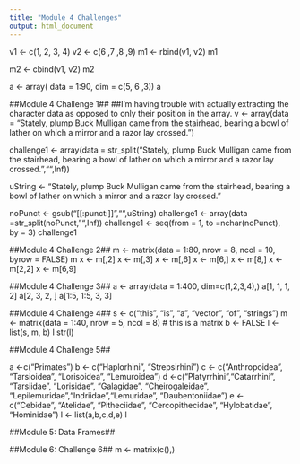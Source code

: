 ```yaml
---
title: "Module 4 Challenges"
output: html_document
---
```


v1 <- c(1, 2, 3, 4)
v2 <- c(6 ,7 ,8 ,9)
m1 <- rbind(v1, v2)
m1

m2 <- cbind(v1, v2)
m2

a <- array( data = 1:90, dim = c(5, 6 ,3))
a

##Module 4 Challenge 1##
##I'm having trouble with actually extracting the character data as opposed to only their position in the array.
v <- array(data = "Stately, plump Buck Mulligan came from the stairhead, bearing a bowl of lather on which a mirror and a razor lay crossed.")

challenge1 <- array(data = str_split("Stately, plump Buck Mulligan came from the stairhead, bearing a bowl of lather on which a mirror and a razor lay crossed.","",Inf))

uString <- "Stately, plump Buck Mulligan came from the stairhead, bearing a bowl of lather on which a mirror and a razor lay crossed."

noPunct <- gsub("[[:punct:]]","",uString)
challenge1 <- array(data =str_split(noPunct,"",Inf))
challenge1 <- seq(from = 1, to =nchar(noPunct), by = 3)
challenge1

##Module 4 Challenge 2##
m <- matrix(data = 1:80, nrow = 8, ncol = 10, byrow = FALSE)
m
x <- m[,2]
x <- m[,3]
x <- m[,6]
x <- m[6,]
x <- m[8,]
x <- m[2,2]
x <- m[6,9]

##Module 4 Challenge 3##
a <- array(data = 1:400, dim=c(1,2,3,4),)
a[1, 1, 1, 2]
a[2, 3, 2, ]
a[1:5, 1:5, 3, 3]

##Module 4 Challenge 4##
s <- c("this", "is", "a", "vector", "of", "strings")
m <- matrix(data = 1:40, nrow = 5, ncol = 8)  # this is a matrix
b <- FALSE
l <- list(s, m, b)
l
str(l)

##Module 4 Challenge 5##

a <-c("Primates")
b <- c("Haplorhini", "Strepsirhini")
c <- c("Anthropoidea", "Tarsioidea", "Lorisoidea", "Lemuroidea")
d <-c("Platyrrhini
","Catarrhini", "Tarsiidae
", "Lorisidae", "Galagidae", "Cheirogaleidae
", "Lepilemuridae","Indriidae","Lemuridae", "Daubentoniidae")
e <- c("Cebidae", "Atelidae", "Pitheciidae", "Cercopithecidae", "Hylobatidae", "Hominidae")
l <- list(a,b,c,d,e)
l

##Module 5: Data Frames##

##Module 6: Challenge 6##
m <- matrix(c(),)